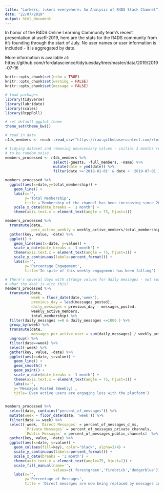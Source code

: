 ```yaml
---
title: "Lurkers, lukers everywhere: An Analysis of R4DS Slack Channel"
date: "22/07/2019"
output: html_document
---
```


In honor of the R4DS Online Learning Community team's recent presentation at useR-2019, here are the stats for the R4DS community from it's founding through the start of July. No user names or user information is included - it is aggregated by date.

More information is available at: https://github.com/rfordatascience/tidytuesday/tree/master/data/2019/2019-07-16 

```r
knitr::opts_chunk$set(echo = TRUE)
knitr::opts_chunk$set(warning = FALSE)
knitr::opts_chunk$set(message = FALSE)
```

```r
# load packages
library(tidyverse)
library(lubridate)
library(scales)
library(RcppRoll)

# set default ggplot theme
theme_set(theme_bw())

# read in data
r4ds_members <- readr::read_csv("https://raw.githubusercontent.com/rfordatascience/tidytuesday/master/data/2019/2019-07-16/r4ds_members.csv")

# tidying dataset and removing unnecessary values - initial 3 months removed as likely
# to be random noise
members_processed <- r4ds_members %>% 
                      select(-guests, -full_members, -name) %>% 
                      mutate(date = ymd(date)) %>% 
                      filter(date >='2018-01-01' & date < '2019-07-01')
```


```r
members_processed %>% 
  ggplot(aes(x=date,y=total_membership)) + 
    geom_line() +
    labs(x='',
         y='Total Membership',
         title ='Membership of the channel has been increasing since 2018') +
    scale_x_date(date_breaks = '1 month') +
    theme(axis.text.x = element_text(angle = 75, hjust=1))
```

```r

members_processed %>% 
  transmute(date,
            perc_active_weekly = weekly_active_members/total_membership) %>% 
  gather(key, value, -date) %>% 
  ggplot() +
    geom_line(aes(x=date, y=value)) +
    scale_x_date(date_breaks = '1 month') +
    theme(axis.text.x = element_text(angle = 75, hjust=1)) +
    scale_y_continuous(labels=percent_format()) +
    labs(x='',
         y='Percentage Engagement',
         title='In spite of this weekly engagement has been falling')
```

```r
# There's several days with strange values for daily messages - not sure
# what the deal is with this?
members_processed %>% 
  transmute(date,
            week = floor_date(date,'week'),
            previous_day = lead(messages_posted),
            daily_messages = previous_day - messages_posted,
            weekly_active_members,
            total_membership) %>% 
  filter(daily_messages >=0 & daily_messages <=1000 ) %>% 
  group_by(week) %>% 
  transmute(date,
            messages_per_active_user = sum(daily_messages) / weekly_active_members) %>% 
  ungroup() %>% 
  filter(date==week) %>% 
  select(-week) %>% 
  gather(key, value, -date) %>% 
  ggplot(aes(x=date, y=value)) + 
    geom_line() + 
    geom_smooth() + 
    geom_point() +
    scale_x_date(date_breaks = '1 month') +
    theme(axis.text.x = element_text(angle = 75, hjust=1)) +
    labs(x='',
    y='Messages Posted (Weekly)',
    title='Even active users are engaging less with the platform')
  
```

```r

members_processed %>% 
  select(date, contains("percent_of_messages")) %>% 
  mutate(week = floor_date(date, 'week')) %>% 
  filter(date == week) %>% 
  select(-week, `Direct Messages` = percent_of_messages_d_ms,
         `Private Messages` = percent_of_messages_private_channels,
         `Public Messages` = percent_of_messages_public_channels)  %>% 
  gather(key, value, -date) %>% 
  ggplot(aes(x=date, y=value)) + 
    geom_col(aes(fill=key), color='black', alpha=3/4) +
    scale_y_continuous(labels=percent_format()) +
    scale_x_date(breaks = '1 month') +
    theme(axis.text.x = element_text(angle=75, hjust=1)) +
    scale_fill_manual(name='',
                      values=c('forestgreen','firebrick','dodgerblue')) +
    labs(x='',
         y='Percentage of Messages',
         title = 'Direct messages are now being replaced by messages in public channels')

```


```r




```

